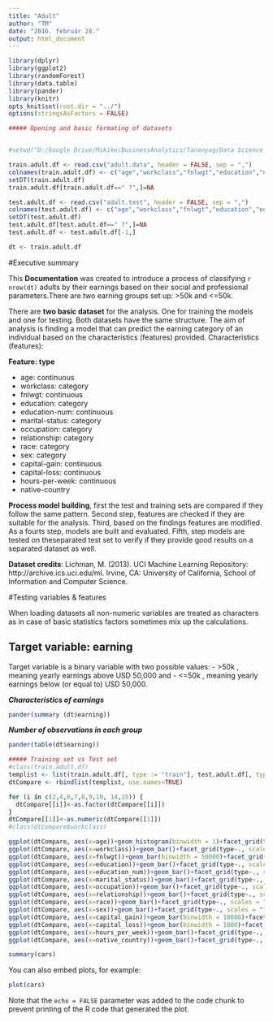 ```yaml
---
title: "Adult"
author: "TM"
date: "2016. február 28."
output: html_document
---
```

```r
library(dplyr)
library(ggplot2)
library(randomForest)
library(data.table)
library(pander)
library(knitr)
opts_knit$set(root.dir = "../")
options(stringsAsFactors = FALSE)

##### Opening and basic formating of datasets


#setwd("D:/Google Drive/Mikike/BusinessAnalytics/Tananyag/Data Science for Business/Final project")

train.adult.df <- read.csv("adult.data", header = FALSE, sep = ",")
colnames(train.adult.df) <- c("age","workclass","fnlwgt","education","education_num","marital_status","occupation","relationship","race","sex","capital_gain","capital_loss","hours_per_week","native_country","earning")
setDT(train.adult.df)
train.adult.df[train.adult.df==" ?",]=NA

test.adult.df <- read.csv("adult.test", header = FALSE, sep = ",")
colnames(test.adult.df) <- c("age","workclass","fnlwgt","education","education_num","marital_status","occupation","relationship","race","sex","capital_gain","capital_loss","hours_per_week","native_country","earning")
setDT(test.adult.df)
test.adult.df[test.adult.df==" ?",]=NA
test.adult.df <- test.adult.df[-1,]

dt <- train.adult.df


```
#Executive summary




This **Documentation** was created to introduce a process of classifying  `r nrow(dt)` adults by their earnings based on their social and professional parameters.There are two earning groups set up: >50k and <=50k.

There are **two basic dataset** for the analysis. One for training the models and one for testing. Both datasets have the same structure. The aim of analysis is finding a model that can predict the earning category of an individual based on the characteristics (features) provided. Characteristics (features):

   **Feature: type**

- age: continuous
- workclass: category
- fnlwgt: continuous
- education: category
- education-num: continuous
- marital-status: category
- occupation: category
- relationship: category
- race: category
- sex: category
- capital-gain: continuous
- capital-loss: continuous
- hours-per-week: continuous
- native-country

**Process model building**, first the test and training sets are compared if they follow the same pattern. Second step, features are checked if they are suitable for the analysis. Third, based on the findings features are modified. As a fourts step, models are built and evaluated. Fifth, step models are tested on theseparated test set to verify if they provide good results on a separated dataset as well.

**Dataset credits**: Lichman, M. (2013). UCI Machine Learning Repository: http://archive.ics.uci.edu/ml. Irvine, CA: University of California, School of Information and Computer Science.

#Testing variables & features


When loading datasets all non-numeric variables are treated as characters as in case of basic statistics factors sometimes mix up the calculations.


## Target variable: earning

Target variable is a binary variable with two possible values:
- >50k , meaning yearly earnings above USD 50,000 and 
- <=50k , meaning yearly earnings below (or equal to) USD 50,000.

***Characteristics of earnings***
```r
pander(summary (dt$earning))
```

***Number of observations in each group***
```r
pander(table(dt$earning))
```


```r

##### Training set vs Test set
#class(train.adult.df)
templist <- list(train.adult.df[, type := "train"], test.adult.df[, type := "test"])
dtCompare <- rbindlist(templist, use.names=TRUE)

for (i in c(2,4,6,7,8,9,10, 14,15)) {
  dtCompare[[i]]<-as.factor(dtCompare[[i]])
}
dtCompare[[1]]<-as.numeric(dtCompare[[1]])
#class(dtCompare$workclass)

ggplot(dtCompare, aes(x=age))+geom_histogram(binwidth = 1)+facet_grid(type~., scales = "free")
ggplot(dtCompare, aes(x=workclass))+geom_bar()+facet_grid(type~., scales = "free")+theme(axis.text.x = element_text(angle = 90, hjust = 1, vjust=0.45))
ggplot(dtCompare, aes(x=fnlwgt))+geom_bar(binwidth = 50000)+facet_grid(type~., scales = "free")
ggplot(dtCompare, aes(x=education))+geom_bar()+facet_grid(type~., scales = "free")+theme(axis.text.x = element_text(angle = 90, hjust = 1, vjust=0.45))
ggplot(dtCompare, aes(x=education_num))+geom_bar()+facet_grid(type~., scales = "free")
ggplot(dtCompare, aes(x=marital_status))+geom_bar()+facet_grid(type~., scales = "free")+theme(axis.text.x = element_text(angle = 90, hjust = 1, vjust=0.45))
ggplot(dtCompare, aes(x=occupation))+geom_bar()+facet_grid(type~., scales = "free")+theme(axis.text.x = element_text(angle = 90, hjust = 1, vjust=0.45))
ggplot(dtCompare, aes(x=relationship))+geom_bar()+facet_grid(type~., scales = "free")+theme(axis.text.x = element_text(angle = 90, hjust = 1, vjust=0.45))
ggplot(dtCompare, aes(x=race))+geom_bar()+facet_grid(type~., scales = "free")
ggplot(dtCompare, aes(x=sex))+geom_bar()+facet_grid(type~., scales = "free")
ggplot(dtCompare, aes(x=capital_gain))+geom_bar(binwidth = 10000)+facet_grid(type~., scales = "free")
ggplot(dtCompare, aes(x=capital_loss))+geom_bar(binwidth = 1000)+facet_grid(type~., scales = "free")
ggplot(dtCompare, aes(x=hours_per_week))+geom_bar()+facet_grid(type~., scales = "free")
ggplot(dtCompare, aes(x=native_country))+geom_bar()+facet_grid(type~., scales = "free")+theme(axis.text.x = element_text(angle = 90, hjust = 1, vjust=0.45))

```








```r
summary(cars)
```

You can also embed plots, for example:

```r
plot(cars)
```

Note that the `echo = FALSE` parameter was added to the code chunk to prevent printing of the R code that generated the plot.
